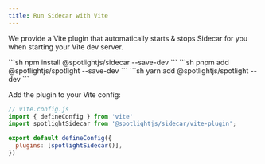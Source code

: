```yaml
---
title: Run Sidecar with Vite
---
```



We provide a Vite plugin that automatically starts & stops Sidecar for you when starting your Vite dev server.

<Tabs>
  <TabItem label="npm">
    ```sh
    npm install @spotlightjs/sidecar --save-dev
    ```
  </TabItem>
  <TabItem label="pnpm">
    ```sh
    pnpm add @spotlightjs/spotlight --save-dev
    ```
  </TabItem>
    <TabItem label="yarn">
    ```sh
    yarn add @spotlightjs/spotlight --dev
    ```
  </TabItem>
</Tabs>

Add the plugin to your Vite config:

```js {3, 6}
// vite.config.js
import { defineConfig } from 'vite'
import spotlightSidecar from '@spotlightjs/sidecar/vite-plugin';

export default defineConfig({
  plugins: [spotlightSidecar()],
})
```